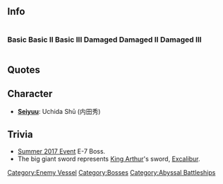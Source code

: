 ==Info==
<div style="display: inline-block;">
===Basic===
{{EnemyShipInfoKai|{{PAGENAME}}/}}
</div>
<div style="display: inline-block;">
===Basic II===
{{EnemyShipInfoKai|{{PAGENAME}}/II}}
</div>
<div style="display: inline-block;">
===Basic III===
{{EnemyShipInfoKai|{{PAGENAME}}/III}}
</div>
<div style="display: inline-block;">
===Damaged===
{{EnemyShipInfoKai|{{PAGENAME}}/Damaged}}
</div>
<div style="display: inline-block;">
===Damaged II===
{{EnemyShipInfoKai|{{PAGENAME}}/Damaged II}}
</div>
<div style="display: inline-block;">
===Damaged III===
{{EnemyShipInfoKai|{{PAGENAME}}/Damaged III}}
</div>
{{EnemyShipCategoriesKai|{{PAGENAME}}/}}
==Quotes==
{{Abyssquote
|開幕前 = コンナトコマデ…キタノ……?バカナノ…?　オロカナノ……ッ?
<br/>
コンナトコマデ…キテモ……。モ…ウ…………。ムダ…ナンダカラッ…!!(Final Form)
|砲撃 = ココデムダニシズミナサイ…！
<br/>ココハ…トオサナイッテ　イッテルノ！ (Final Form)
|被弾 = アッハハッ…。バカミタイ…。
<br/> ヤメテッテイッテンダヨッ！　キコエナイ？(Final Form)
|昼戦終了時 = オマエタチニハ…デキナイ！（Normal Sunk line)
<br/>
アッハハッ…。スコシ…シッパイシタケドネ…。コンナノ…ゼンゼン…ワタシ…ワタシ…。　ウソダ。ベツニワタシハ…コンナノ…ノゾンデ、無いから。(Final Sunk Line)
|Clip1 = {{Audio|file=European Princess Intro.ogg}}
<br>
{{Audio|file=European Princess Broken Form Intro.ogg}}
|Clip0 = {{Audio|file=European Princess Attack.ogg}}
<br>
{{Audio|file=European Princess Broken Form Attack.ogg}}
|Clip2 = {{Audio|file=European Princess Damaged.ogg}}
<br>
{{Audio|file=European Princess Broken Form Damaged.ogg}}
|Clip3 = {{Audio|file=European Princess Prefinal Sunk.ogg}}
<br>
{{Audio|file=European Princess Sunk.ogg}}|EN1 = You've come here...? Are you an idiot... or a fool...?
<br>
Even if you come here... it's already... useless...! (Final Form)|EN0 = Sink here in vain...!
<br>
Didn't I tell you... I will not let you pass this place...!! (Final Form)|EN2 = Ahaha... this is foolish...
<br>
I told you to stop it...! Didn't you hear that? (Final Form)|EN3 = I will not fall... to you people..! (Normal Sunk line)
<br>
Ahaha... looks like I failed a bit there... but... something like this... I... I... don't totally... No way. It's not like... I want this... (Final sunk line)}}

==Character==
* '''[[Glossary#List of Vessels by Japanese Voice Actresses|Seiyuu]]''': Uchida Shū (内田秀)

==Trivia==
*[[Summer 2017 Event]] E-7 Boss.
* The big giant sword represents [[:wikipedia:King Arthur|King Arthur]]'s sword, [[:wikipedia:Excalibur|Excalibur]].{{cite}}
{{Enemyshiplist}}
[[Category:Enemy Vessel]]
[[Category:Bosses]]
[[Category:Abyssal Battleships]]